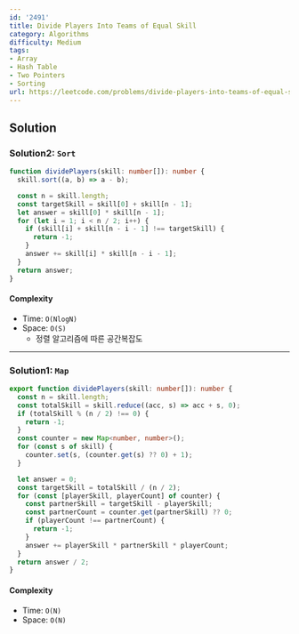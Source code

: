 ```yaml
---
id: '2491'
title: Divide Players Into Teams of Equal Skill
category: Algorithms
difficulty: Medium
tags:
- Array
- Hash Table
- Two Pointers
- Sorting
url: https://leetcode.com/problems/divide-players-into-teams-of-equal-skill
---
```


## Solution

### Solution2: `Sort`

```typescript filename="solution.ts" copy
function dividePlayers(skill: number[]): number {
  skill.sort((a, b) => a - b);

  const n = skill.length;
  const targetSkill = skill[0] + skill[n - 1];
  let answer = skill[0] * skill[n - 1];
  for (let i = 1; i < n / 2; i++) {
    if (skill[i] + skill[n - i - 1] !== targetSkill) {
      return -1;
    }
    answer += skill[i] * skill[n - i - 1];
  }
  return answer;
}
```

#### Complexity

- Time: `O(NlogN)`
- Space: `O(S)`
  - 정렬 알고리즘에 따른 공간복잡도

---

### Solution1: `Map`

```typescript filename="solution.ts" copy
export function dividePlayers(skill: number[]): number {
  const n = skill.length;
  const totalSkill = skill.reduce((acc, s) => acc + s, 0);
  if (totalSkill % (n / 2) !== 0) {
    return -1;
  }
  const counter = new Map<number, number>();
  for (const s of skill) {
    counter.set(s, (counter.get(s) ?? 0) + 1);
  }

  let answer = 0;
  const targetSkill = totalSkill / (n / 2);
  for (const [playerSkill, playerCount] of counter) {
    const partnerSkill = targetSkill - playerSkill;
    const partnerCount = counter.get(partnerSkill) ?? 0;
    if (playerCount !== partnerCount) {
      return -1;
    }
    answer += playerSkill * partnerSkill * playerCount;
  }
  return answer / 2;
}
```

#### Complexity

- Time: `O(N)`
- Space: `O(N)`

